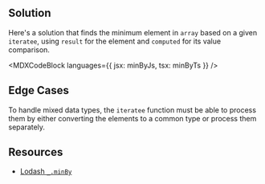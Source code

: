 

## Solution

Here's a solution that finds the minimum element in `array` based on a given `iteratee`, using `result` for the element and `computed` for its value comparison.

<MDXCodeBlock languages={{ jsx: minByJs, tsx: minByTs }} />

## Edge Cases

To handle mixed data types, the `iteratee` function must be able to process them by either converting the elements to a common type or process them separately.

## Resources

- [Lodash `_.minBy`](https://lodash.com/docs/#minBy)
